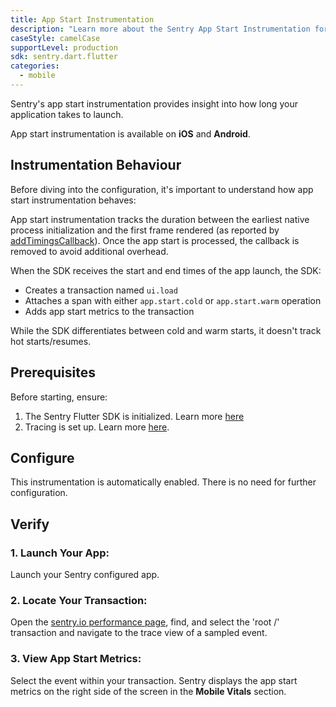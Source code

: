 ```yaml
---
title: App Start Instrumentation
description: "Learn more about the Sentry App Start Instrumentation for the Flutter SDK."
caseStyle: camelCase
supportLevel: production
sdk: sentry.dart.flutter
categories:
  - mobile
---
```


Sentry's app start instrumentation provides insight into how long your application takes to launch.

<Note>

App start instrumentation is available on **iOS** and **Android**.

</Note>

## Instrumentation Behaviour

Before diving into the configuration, it's important to understand how app start instrumentation behaves:

App start instrumentation tracks the duration between the earliest native process initialization and the first frame rendered (as reported by [addTimingsCallback](https://api.flutter.dev/flutter/scheduler/SchedulerBinding/addTimingsCallback.html)). Once the app start is processed, the callback is removed to avoid additional overhead.

When the SDK receives the start and end times of the app launch, the SDK:
- Creates a transaction named `ui.load`
- Attaches a span with either `app.start.cold` or `app.start.warm` operation
- Adds app start metrics to the transaction

<Note>

While the SDK differentiates between cold and warm starts, it doesn't track hot starts/resumes.

</Note>

## Prerequisites

Before starting, ensure:

1. The Sentry Flutter SDK is initialized. Learn more [here](/platforms/flutter/#configure)
2. Tracing is set up. Learn more [here](/platforms/flutter/tracing/).

## Configure

This instrumentation is automatically enabled. There is no need for further configuration.

## Verify

### 1. Launch Your App:

Launch your Sentry configured app.

### 2. Locate Your Transaction:

Open the [sentry.io performance page](https://sentry.io/performance), find, and select the 'root /' transaction and navigate to the trace view of a sampled event.

### 3. View App Start Metrics:

Select the event within your transaction. Sentry displays the app start metrics on the right side of the screen in the **Mobile Vitals** section.
